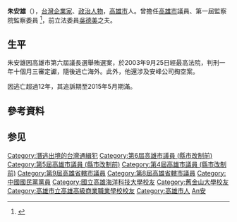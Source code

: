 {{Infobox_officeholder
| name = 朱安雄
| image name = 朱安雄委員.jpg
| width = 
| now = 
| period = 
| Sex = 男 
| Native place = 
| date of birth ={{birth date and age|1944|1|22}}
| place of birth = {{TWN-JPN}}[[高雄州|高雄州]]
| date of death  =
| nationality = {{JPN-EMP}}（1944年－1945年）<br> {{ROC}}（1945年至今）
| party = {{Kmt}}
| spouse = [[吳德美|吳德美]]
| children=朱挺介（子）<br>朱挺珊（長女）<br>朱挺玗（次女）
| educate = 
*高市三中（獅甲國中）
*[[高雄商職|高雄商職]] 
*[[國立高雄海洋科技大學|國立高雄海事專科學校]]畢業
*美國舊金山大學公共行政研究所碩士 
| past = 
*省轄市時期高雄市議會議員第八屆<br><span style="color: blue;">（1973年－1977年）</span>
*省轄市時期高雄市議會議員第九屆<br><span style="color: blue;">（1977年－1979年）</span>
*院轄市時期臨時議會<br><span style="color: blue;">（1979年－1981年）</span>
*高雄市議會（第四屆）議員<br><span style="color: blue;">（1994年－1998年）</span>
*高雄市議會（第五屆）議員<br><span style="color: blue;">（1998年－2002年）</span>
*高雄市議會（第六屆）議員<br><span style="color: blue;">（2002年－2003年）</span>
*第一屆監察院監察委員 
*中國國民黨中央評議委員
}}
'''朱安雄'''（{{bd|1944年|1月22日|||}}），[[台灣|台灣]][[企業家|企業家]]、[[政治人物|政治人物]]，[[高雄市|高雄市]]人。曾擔任[[高雄市|高雄市]]議員、第一屆監察院監察委員 <ref>{{Cite web |url=http://www.cy.gov.tw/sp.asp?xdUrl=.%2Fdi%2Fmember%2Fgen_detail.asp&membertype=1&ctNode=879&sid=183 |title=第1屆監察院監察委員 |access-date=2021-12-27 |archive-date=2019-06-15 |archive-url=https://web.archive.org/web/20190615121038/https://www.cy.gov.tw/sp.asp?xdUrl=.%2Fdi%2Fmember%2Fgen_detail.asp&membertype=1&ctNode=879&sid=183 |dead-url=no }}</ref>，前立法委員[[吳德美|吳德美]]之夫。

==生平==

朱安雄因高雄市第六屆議長選舉賄選案，於2003年9月25日經最高法院，判刑一年十個月三審定讞，隨後逃亡海外。此外，他還涉及安峰公司掏空案。

因逃亡超過12年，其追訴期至2015年5月期滿。

==參考資料==
{{reflist}}
==参见==
{{start box}}
{{s-before|[[黃啟川|黃啟川]]}}
{{s-title|高雄市議長|2002年－2003年}}
{{s-after|[[蔡見興|蔡見興]]}}
{{end box}}
{{第一屆第二次增額監察委員}}
{{第一屆第三次增額監察委員}}
[[Category:潛逃出境的台灣通緝犯|Category:潛逃出境的台灣通緝犯]]
[[Category:第6屆高雄市議員_(縣市改制前)|Category:第6屆高雄市議員 (縣市改制前)]]
[[Category:第5屆高雄市議員_(縣市改制前)|Category:第5屆高雄市議員 (縣市改制前)]]
[[Category:第4屆高雄市議員_(縣市改制前)|Category:第4屆高雄市議員 (縣市改制前)]]
[[Category:第9屆高雄省轄市議員|Category:第9屆高雄省轄市議員]]
[[Category:第8屆高雄省轄市議員|Category:第8屆高雄省轄市議員]]
[[Category:中國國民黨黨員|Category:中國國民黨黨員]]
[[Category:國立高雄海洋科技大學校友|Category:國立高雄海洋科技大學校友]]
[[Category:舊金山大學校友|Category:舊金山大學校友]]
[[Category:高雄市立高雄高級商業職業學校校友|Category:高雄市立高雄高級商業職業學校校友]]
[[Category:高雄市人|Category:高雄市人]]
[[Category:朱姓|An安]]